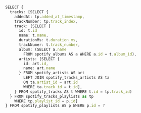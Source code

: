 ```ts
SELECT {
  tracks: [SELECT {
    addedAt: tp.added_at_timestamp,
    trackNumber: tp.track_index,
    track: (SELECT {
      id: t.id
      name: t.name,
      durationMs: t.duration_ms,
      trackNumer: t.track_number,
      album: (SELECT a.name 
        FROM spotify_albums AS a WHERE a.id = t.album_id),
      artists: [SELECT {
        id: art.id,
        name: art.name
      } FROM spotify_artists AS art
        LEFT JOIN spotify_tracks_artists AS ta
        ON ta.artist_id = art.id
        WHERE ta.track_id = t.id],
    } FROM spotify_tracks AS t WHERE t.id = tp.track_id)
  } FROM spotify_tracks_playlists as tp
    WHERE tp.playlist_id = p.id]
} FROM spotify_playlists AS p WHERE p.id = ?
```